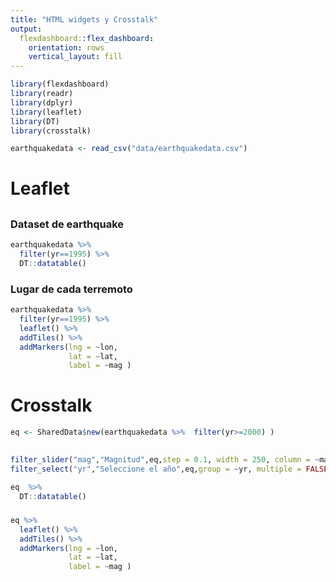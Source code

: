 ```yaml
---
title: "HTML widgets y Crosstalk"
output: 
  flexdashboard::flex_dashboard:
    orientation: rows
    vertical_layout: fill
---
```


```r
library(flexdashboard)
library(readr)
library(dplyr)
library(leaflet)
library(DT)
library(crosstalk)
```


```r

earthquakedata <- read_csv("data/earthquakedata.csv")
```



# Leaflet
##
### Dataset de earthquake

```r
earthquakedata %>% 
  filter(yr==1995) %>% 
  DT::datatable()
```


### Lugar de cada terremoto

```r
earthquakedata %>% 
  filter(yr==1995) %>% 
  leaflet() %>% 
  addTiles() %>% 
  addMarkers(lng = ~lon,
             lat = ~lat, 
             label = ~mag )
```


# Crosstalk

```r
eq <- SharedData$new(earthquakedata %>%  filter(yr>=2000) )

```



##
###

```r
filter_slider("mag","Magnitud",eq,step = 0.1, width = 250, column = ~mag)
filter_select("yr","Seleccione el año",eq,group = ~yr, multiple = FALSE)
```



```r
eq  %>% 
  DT::datatable()
```



###

```r
eq %>% 
  leaflet() %>% 
  addTiles() %>% 
  addMarkers(lng = ~lon,
             lat = ~lat, 
             label = ~mag )
```

